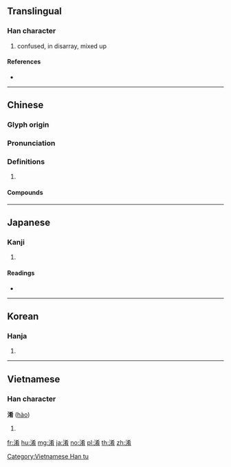 ==Translingual==

===Han character===
{{Han char|rn=85|rad=水|as=08|sn=11|four=34127|canj=EKKB}}

# confused, in disarray, mixed up

====References====
* {{Han ref|kx=0629.070|dkj=17619|dj=1031.030|hdz=31654.010|uh=6DC6|ud=28102|bh=B263|bd=45667}}

----

==Chinese==
{{zh-forms}}

===Glyph origin===
{{Han etym}}

===Pronunciation===
{{zh-pron
|m=淆
|c=ngaau4
|mc=y
|oc=y
|cat=
}}

===Definitions===
{{zh-hanzi}}

# {{rfdef|zh}}

====Compounds====
{{zh-der|淆亂|淆惑|淆紊|淆雜|混淆|混淆不清|混淆是非|混淆視聽|混淆黑白|玉石混淆|良莠淆雜|黑白混淆}}

----

==Japanese==

===Kanji===
{{ja-kanji|grade=|rs=水08}}

# {{defn|lang=ja|sort=水08}}

====Readings====
* {{ja-readings|on=[[こう]] (kō)|kun=[[まじる]] (majiru)}}

----

==Korean==

===Hanja===
{{ko-hanja|hangeul=효|eumhun=|rv=hyo|mr=hyo|y=hyo}}

# {{defn|lang=ko|sort=水08}}

----

==Vietnamese==

===Han character===
'''淆''' ([[hào]])

# {{defn|lang=vi}}

[[Category:Vietnamese Han tu]]

[[fr:淆]]
[[hu:淆]]
[[mg:淆]]
[[ja:淆]]
[[no:淆]]
[[pl:淆]]
[[th:淆]]
[[zh:淆]]